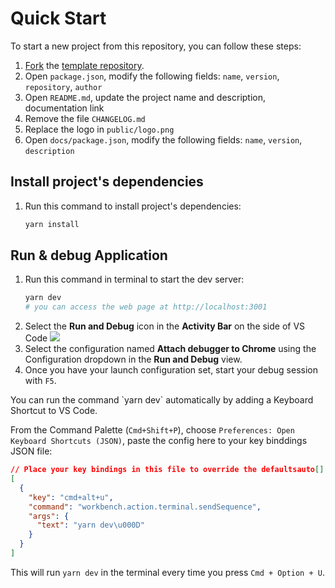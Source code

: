 
# Quick Start

To start a new project from this repository, you can follow these steps:
1. [Fork](https://docs.github.com/en/repositories/creating-and-managing-repositories/creating-a-repository-from-a-template#creating-a-repository-from-a-template)
the [template repository](https://github.com/lamhq/react-boilerplate).
2. Open `package.json`, modify the following fields: `name`, `version`,
`repository`, `author`
3. Open `README.md`, update the project name and description,
documentation link
4. Remove the file `CHANGELOG.md`
5. Replace the logo in `public/logo.png`
6. Open `docs/package.json`, modify the following fields: `name`,
`version`, `description`


## Install project's dependencies

1. Run this command to install project's dependencies:
    ```bash
    yarn install
    ```


## Run & debug Application

1. Run this command in terminal to start the dev server:
    ```bash
    yarn dev
    # you can access the web page at http://localhost:3001
    ```
1. Select the **Run and Debug** icon in the **Activity Bar** on the side
 of VS Code
    ![](https://code.visualstudio.com/assets/docs/editor/debugging/run.png)
1. Select the configuration named **Attach debugger to Chrome** using
the Configuration dropdown in the **Run and Debug** view.
1. Once you have your launch configuration set, start your debug session
 with `F5`.

<Callout type="info" emoji="ℹ️">
You can run the command `yarn dev` automatically by adding
a Keyboard Shortcut to VS Code.

From the Command Palette (`Cmd+Shift+P`), choose `Preferences: Open Keyboard Shortcuts (JSON)`,
paste the config here to your key binddings JSON file:

```json
// Place your key bindings in this file to override the defaultsauto[]
[
  {
    "key": "cmd+alt+u",
    "command": "workbench.action.terminal.sendSequence",
    "args": {
      "text": "yarn dev\u000D"
    }
  }
]
```
This will run `yarn dev` in the terminal every time you press `Cmd + Option + U`.
</Callout>
